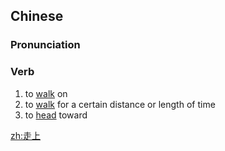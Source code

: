 ==Chinese==
{{zh-forms}}

===Pronunciation===
{{zh-pron
|m=zǒushàng
|h=pfs=chéu-sông
|cat=v
}}

===Verb===
{{zh-verb}}

# to [[walk]] on
# to [[walk]] for a certain distance or length of time
# to [[head]] toward

[[zh:走上]]